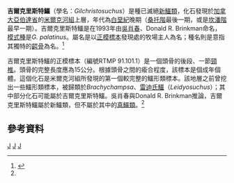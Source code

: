 {{Automatic taxobox
| taxon = Gilchristosuchus
| authority = Wu & Brinkman, 1993
| name = 吉爾克里斯特鱷屬
| fossil_range = [[白堊紀|白堊紀]]晚期
| subdivision_ranks = [[種|種]]
| subdivision = 
*'''吉爾克里斯特鱷''' ''G. palatinus'' <small>Wu & Brinkman, 1993 ([[模式種|模式種]])</small> 
}}

'''吉爾克里斯特鱷'''（學名：''Gilchristosuchus''）是種已滅絕[[新鱷類|新鱷類]]，化石發現於[[加拿大|加拿大]][[亞伯達省|亞伯達省]]的[[米爾克河組|米爾克河組]]上層，年代為[[白堊紀|白堊紀]]晚期（[[桑托階|桑托階]]最後一期，或是[[坎潘階|坎潘階]]最早一期）。吉爾克里斯特鱷是在1993年由[[吳肖春|吳肖春]]、Donald R. Brinkman命名，[[模式種|模式種]]是''G. palatinus''。屬名是以[[正模標本|正模標本]]發現處的牧場主人為名；種名則是意指其獨特的[[齶骨|齶骨]]為名。<ref name=WB93>{{cite journal |last=Wu |first=Xiao-Chun |coauthors=and Brinkman, Donald R. |year=1993 |title=A new crocodylomorph of "mesosuchian" grade from the Upper Cretaceous upper Milk River Formation, southern Alberta |journal=Journal of Vertebrate Paleontology |volume=13 |issue=2 |pages=153–160}}</ref>

吉爾克里斯特鱷的正模標本（編號RTMP 91.101.1）是一個頭骨的後段、一節[[頸椎|頸椎]]。頭骨的完整長度應為15公分。根據頭骨之間的瘉合程度，該標本是個成年個體。這個化石是米爾克河組所發現的第一個較完整的鱷形類標本。該地層之前曾挖出一些鱷形類標本，被歸類於''Brachychampsa''、[[雷迪氏鱷|雷迪氏鱷]]（''Leidyosuchus''）；其中部分化石可能屬於吉爾克里斯特鱷。吳肖春與Donald R. Brinkman推論，吉爾克里斯特鱷屬於新鱷類，但不屬於其中的[[真鱷類|真鱷類]]。<ref name=WB93/>

==參考資料==
{{reflist}}
{{新鱷類|E.}}
{{Taxonbar|from=Q5233864}}

[[Category:鱷形超目|J]]
[[Category:白堊紀鱷形類|J]]
[[Category:1993年描述的分类群|J]]


{{Paleo-reptile-stub}}
{{Crocodilia-stub}}